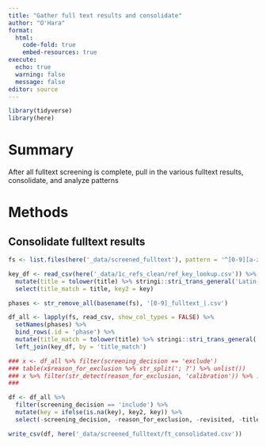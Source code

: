 ```yaml
---
title: "Gather full text results and consolidate"
author: "O'Hara"
format: 
  html:
    code-fold: true
    embed-resources: true
execute:
  echo: true
  warning: false
  message: false
editor: source
---
```


```r
library(tidyverse)
library(here)
```

# Summary

After all fulltext screening is complete, pull in the various fulltext results, consolidate, and analyze patterns

# Methods

## Consolidate fulltext results

```r
fs <- list.files(here('_data/screened_fulltext'), pattern = '^[0-9][a-z]?_fulltext_.+.csv$', full.names = TRUE)

key_df <- read_csv(here('_data/1c_refs_clean/ref_key_lookup.csv')) %>%
  mutate(title = tolower(title) %>% stringi::stri_trans_general('Latin-ASCII')) %>%
  select(title_match = title, key2 = key)

phases <- str_remove_all(basename(fs), '[0-9]_fulltext_|.csv')

df_all <- lapply(fs, read_csv, show_col_types = FALSE) %>% 
  setNames(phases) %>%
  bind_rows(.id = 'phase') %>%
  mutate(title_match = tolower(title) %>% stringi::stri_trans_general('Latin-ASCII')) %>%
  left_join(key_df, by = 'title_match')

### x <- df_all %>% filter(screening_decision == 'exclude')
### table(x$reason_for_exclusion %>% str_split('; ?') %>% unlist())
### x %>% filter(str_detect(reason_for_exclusion, 'calibration')) %>% .$phase %>% table()
### 

df <- df_all %>%
  filter(screening_decision == 'include') %>%
  mutate(key = ifelse(is.na(key), key2, key)) %>%
  select(-screening_decision, -reason_for_exclusion, -revisited, -title_match, -key2)

write_csv(df, here('_data/screened_fulltext/ft_consolidated.csv'))
```
